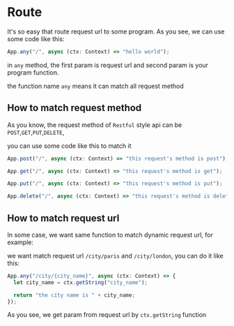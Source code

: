 # Route

It's so easy that route request url to some program. As you see, we can use some code like this:

```js
App.any("/", async (ctx: Context) => "hello world");
```

in `any` method, the first param is request url and second param is your program function.

the function name `any` means it can match all request method

## How to match request method

As you know, the request method of `Restful` style api can be `POST`,`GET`,`PUT`,`DELETE`,

you can use some code like this to match it

```js
App.post("/", async (ctx: Context) => "this request's method is post");

App.get("/", async (ctx: Context) => "this request's method is get");

App.put("/", async (ctx: Context) => "this request's method is put");

App.delete("/", async (ctx: Context) => "this request's method is delete");
```

## How to match request url

In some case, we want same function to match dynamic request url, for example:

we want match request url `/city/paris` and `/city/london`, you can do it like this:

```js
App.any("/city/{city_name}", async (ctx: Context) => {
  let city_name = ctx.getString("city_name");

  return "the city name is " + city_name;
});
```

As you see, we get param from request url by `ctx.getString` function